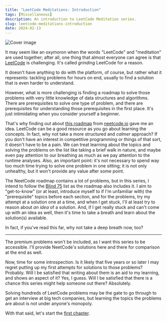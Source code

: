```yaml
---
title: "LeetCode Meditations: Introduction"
tags: [Miscellaneous]
description: An introduction to LeetCode Meditation series.
slug: leetcode-meditations-introduction
date: 2024-02-13
---
```


![Cover image](https://raw.githubusercontent.com/rivea0/leetcode-meditations-assets/main/src/2024-02-13/00-lm-intro.png)

It may seem like an oxymoron when the words "LeetCode" and "meditation" are used together; after all, one thing that almost everyone can agree is that [LeetCode](https://leetcode.com/) is challenging. It's called _grinding_ LeetCode for a reason.

It doesn't have anything to do with the platform, of course, but rather what it represents: tackling problems for hours on end, usually to find a solution that is even harder to understand.

However, what is more challenging is finding a roadmap to solve those problems with very little knowledge of data structures and algorithms. There are prerequisites to solve one type of problem, and there are prerequisites for understanding those prerequisites in the first place.
It's just intimidating when you consider yourself a beginner.

That's why finding out about [this roadmap](https://neetcode.io/roadmap) from [neetcode.io](https://neetcode.io/) gave me an idea. LeetCode can be a good resource as you go about learning the concepts. In fact, why not take a more structured and _calmer_ approach? If you don't have an interest in competitive programming or things of that sort, it doesn't have to be a pain. 
We can treat learning about the topics and solving the problems on the list like taking a brief walk in nature, and maybe even pay attention to our breathing as much as we pay attention to the runtime analyses.
Also, an important point: it's not necessary to spend way too much time trying to solve one problem in one sitting; it is not only unhealthy, but it won't provide any value after some point.

The NeetCode roadmap contains a lot of problems, but in this series, I intend to follow the [Blind 75](https://leetcode.com/discuss/general-discussion/460599/Blind-75-LeetCode-Questions/1057039) list as the roadmap also includes it. I aim to "get-to-know" (or at least, introduce myself to if I'm unfamiliar with) the "prerequisite" topics before each section, and for the problems, try my attempt at a solution one at a time, and when I get stuck, I'll at least try to reason about _an idea_ of a solution. And, if I get really stuck and can't come up with an idea as well, then it's time to take a breath and learn about the solution(s) available.

In fact, if you've read this far, why not take a deep breath now, too?

---

The premium problems won't be included, as I want this series to be accessible. I'll provide NeetCode's solutions here and there for comparison at the end as well.

Now, time for some introspection. Is it likely that five years or so later I may regret putting up my first attempts for solutions to those problems? Probably. Will I be satisfied that writing about them is an aid to my learning, and shows an aspect of it? Yes, I guess.
Will I be satisfied that there is a chance this series might help someone out there? Absolutely.

Solving hundreds of LeetCode problems may be the gate to go through to get an interview at big tech companies, but learning the topics the problems are about is not under anyone's monopoly. 

With that said, let's start the [first chapter](https://rivea0.github.io/blog/leetcode-meditations-chapter-1-arrays-and-hashing).
